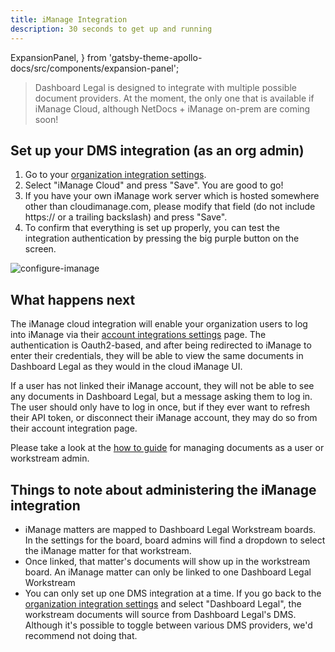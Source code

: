 ```yaml
---
title: iManage Integration
description: 30 seconds to get up and running
---
```


  ExpansionPanel,
} from 'gatsby-theme-apollo-docs/src/components/expansion-panel';

> Dashboard Legal is designed to integrate with multiple possible document providers.
> At the moment, the only one that is available if iManage Cloud, although NetDocs + iManage on-prem are coming soon!


## Set up your DMS integration (as an org admin)

1. Go to your [organization integration settings](https://app.dashboardlegal.com/x/settings/integrations/).
2. Select "iManage Cloud" and press "Save". You are good to go!
3. If you have your own iManage work server which is hosted somewhere other than cloudimanage.com, please modify that field (do not include https:// or a trailing backslash) and press "Save". 
3. To confirm that everything is set up properly, you can test the integration authentication by pressing the big purple button on the screen.

![configure-imanage](./img/configure-imanage.png)

## What happens next

The iManage cloud integration will enable your organization users to log into iManage via their [account integrations settings](https://app.dashboardlegal.com/x/account/integrations/) page. The authentication is Oauth2-based, and after being redirected to iManage to enter their credentials, they will be able to view the same documents in Dashboard Legal as they would in the cloud iManage UI.

If a user has not linked their iManage account, they will not be able to see any documents in Dashboard Legal, but a message asking them to log in. The user should only have to log in once, but if they ever want to refresh their API token, or disconnect their iManage account, they may do so from their account integration page.

Please take a look at the [how to guide](./how-to/) for managing documents as a user or workstream admin.

## Things to note about administering the iManage integration
- iManage matters are mapped to Dashboard Legal Workstream boards. In the settings for the board, board admins will find a dropdown to select the iManage matter for that workstream.
- Once linked, that matter's documents will show up in the workstream board. An iManage matter can only be linked to one Dashboard Legal Workstream
- You can only set up one DMS integration at a time. If you go back to the [organization integration settings](https://app.dashboardlegal.com/x/settings/integrations/) and select "Dashboard Legal", the workstream documents will source from Dashboard Legal's DMS. Although it's possible to toggle between various DMS providers, we'd recommend not doing that.


